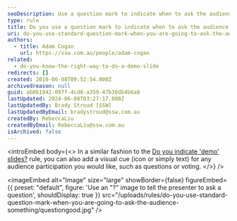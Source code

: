 ```yaml
---
seoDescription: Use a question mark to indicate when to ask the audience something and encourage participation in your presentation.
type: rule
title: Do you use a question mark to indicate when to ask the audience something?
uri: do-you-use-standard-question-mark-when-you-are-going-to-ask-the-audience-something
authors:
  - title: Adam Cogan
    url: https://ssw.com.au/people/adam-cogan
related:
  - do-you-know-the-right-way-to-do-a-demo-slide
redirects: []
created: 2010-06-08T09:52:54.000Z
archivedreason: null
guid: ab0b1942-097f-4cd8-a359-47b36db4b6a8
lastUpdated: 2024-06-08T03:27:17.000Z
lastUpdatedBy: Brady Stroud [SSW]
lastUpdatedByEmail: bradystroud@ssw.com.au
createdBy: RebeccaLiu
createdByEmail: RebeccaLiu@ssw.com.au
isArchived: false
---
```


<introEmbed
  body={<>
In a similar fashion to the [Do you indicate 'demo' slides?](/do-you-know-the-right-way-to-do-a-demo-slide) rule, you can also add a visual cue (icon or simply text) for any audience participation you would like, such as questions or voting.
  </>}
/>

<imageEmbed
  alt="Image"
  size="large"
  showBorder={false}
  figureEmbed={{
    preset: "default",
    figure: 'Use an "?" image to tell the presenter to ask a question',
    shouldDisplay: true
  }}
  src="/uploads/rules/do-you-use-standard-question-mark-when-you-are-going-to-ask-the-audience-something/questiongood.jpg"
/>
